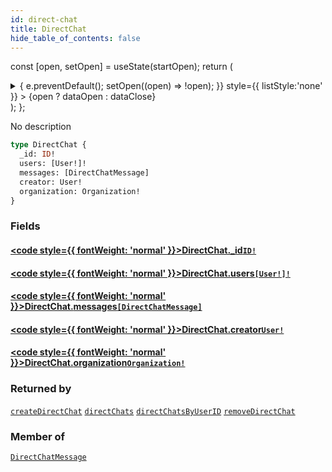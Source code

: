 ```yaml
---
id: direct-chat
title: DirectChat
hide_table_of_contents: false
---
```






const [open, setOpen] = useState(startOpen);
return (
<details {...(open ? { open: true } : {})} className="details" style={{ border:'none', boxShadow:'none', background:'var(--ifm-background-color)' }}>
<summary
onClick={(e) => {
e.preventDefault();
setOpen((open) => !open);
}}
style={{ listStyle:'none' }} >
{open ? dataOpen : dataClose}
</summary>
{open && children}
</details>
);
};

No description

```graphql
type DirectChat {
  _id: ID!
  users: [User!]!
  messages: [DirectChatMessage]
  creator: User!
  organization: Organization!
}
```

### Fields

#### [<code style={{ fontWeight: 'normal' }}>DirectChat.<b>\_id</b></code>](#)<Bullet />[`ID!`](../../../docs/schema/scalars/id) <Badge class="secondary" text="non-null"/> <Badge class="secondary" text="scalar"/>

>

#### [<code style={{ fontWeight: 'normal' }}>DirectChat.<b>users</b></code>](#)<Bullet />[`[User!]!`](../../../docs/schema/objects/user) <Badge class="secondary" text="non-null"/> <Badge class="secondary" text="object"/>

>

#### [<code style={{ fontWeight: 'normal' }}>DirectChat.<b>messages</b></code>](#)<Bullet />[`[DirectChatMessage]`](../../../docs/schema/objects/direct-chat-message) <Badge class="secondary" text="list"/> <Badge class="secondary" text="object"/>

>

#### [<code style={{ fontWeight: 'normal' }}>DirectChat.<b>creator</b></code>](#)<Bullet />[`User!`](../../../docs/schema/objects/user) <Badge class="secondary" text="non-null"/> <Badge class="secondary" text="object"/>

>

#### [<code style={{ fontWeight: 'normal' }}>DirectChat.<b>organization</b></code>](#)<Bullet />[`Organization!`](../../../docs/schema/objects/organization) <Badge class="secondary" text="non-null"/> <Badge class="secondary" text="object"/>

>

### Returned by

[`createDirectChat`](../../../docs/schema/mutations/create-direct-chat) <Badge class="secondary" text="mutation"/><Bullet />[`directChats`](../../../docs/schema/queries/direct-chats) <Badge class="secondary" text="query"/><Bullet />[`directChatsByUserID`](../../../docs/schema/queries/direct-chats-by-user-id) <Badge class="secondary" text="query"/><Bullet />[`removeDirectChat`](../../../docs/schema/mutations/remove-direct-chat) <Badge class="secondary" text="mutation"/>

### Member of

[`DirectChatMessage`](../../../docs/schema/objects/direct-chat-message) <Badge class="secondary" text="object"/>
